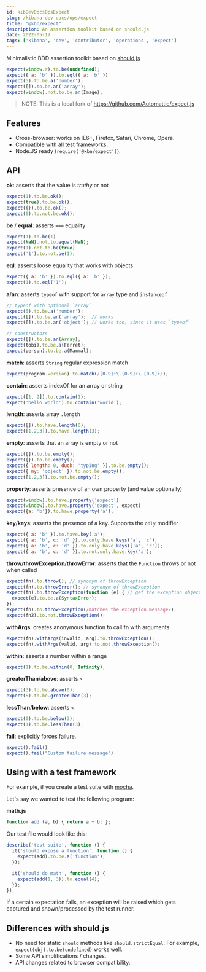 ```yaml
---
id: kibDevDocsOpsExpect
slug: /kibana-dev-docs/ops/expect
title: "@kbn/expect"
description: An assertion toolkit based on should.js
date: 2022-05-17
tags: ['kibana', 'dev', 'contributor', 'operations', 'expect']
---
```


Minimalistic BDD assertion toolkit based on
[should.js](http://github.com/visionmedia/should.js)

```js
expect(window.r).to.be(undefined);
expect({ a: 'b' }).to.eql({ a: 'b' })
expect(5).to.be.a('number');
expect([]).to.be.an('array');
expect(window).not.to.be.an(Image);
```

> NOTE: This is a local fork of https://github.com/Automattic/expect.js

## Features

- Cross-browser: works on IE6+, Firefox, Safari, Chrome, Opera.
- Compatible with all test frameworks.
- Node.JS ready (`require('@kbn/expect')`).

## API

**ok**: asserts that the value is _truthy_ or not

```js
expect(1).to.be.ok();
expect(true).to.be.ok();
expect({}).to.be.ok();
expect(0).to.not.be.ok();
```

**be** / **equal**: asserts `===` equality

```js
expect(1).to.be(1)
expect(NaN).not.to.equal(NaN);
expect(1).not.to.be(true)
expect('1').to.not.be(1);
```

**eql**: asserts loose equality that works with objects

```js
expect({ a: 'b' }).to.eql({ a: 'b' });
expect(1).to.eql('1');
```

**a**/**an**: asserts `typeof` with support for `array` type and `instanceof`

```js
// typeof with optional `array`
expect(5).to.be.a('number');
expect([]).to.be.an('array');  // works
expect([]).to.be.an('object'); // works too, since it uses `typeof`

// constructors
expect([]).to.be.an(Array);
expect(tobi).to.be.a(Ferret);
expect(person).to.be.a(Mammal);
```

**match**: asserts `String` regular expression match

```js
expect(program.version).to.match(/[0-9]+\.[0-9]+\.[0-9]+/);
```

**contain**: asserts indexOf for an array or string

```js
expect([1, 2]).to.contain(1);
expect('hello world').to.contain('world');
```

**length**: asserts array `.length`

```js
expect([]).to.have.length(0);
expect([1,2,3]).to.have.length(3);
```

**empty**: asserts that an array is empty or not

```js
expect([]).to.be.empty();
expect({}).to.be.empty();
expect({ length: 0, duck: 'typing' }).to.be.empty();
expect({ my: 'object' }).to.not.be.empty();
expect([1,2,3]).to.not.be.empty();
```

**property**: asserts presence of an own property (and value optionally)

```js
expect(window).to.have.property('expect')
expect(window).to.have.property('expect', expect)
expect({a: 'b'}).to.have.property('a');
```

**key**/**keys**: asserts the presence of a key. Supports the `only` modifier

```js
expect({ a: 'b' }).to.have.key('a');
expect({ a: 'b', c: 'd' }).to.only.have.keys('a', 'c');
expect({ a: 'b', c: 'd' }).to.only.have.keys(['a', 'c']);
expect({ a: 'b', c: 'd' }).to.not.only.have.key('a');
```

**throw**/**throwException**/**throwError**: asserts that the `Function` throws or not when called

```js
expect(fn).to.throw(); // synonym of throwException
expect(fn).to.throwError(); // synonym of throwException
expect(fn).to.throwException(function (e) { // get the exception object
  expect(e).to.be.a(SyntaxError);
});
expect(fn).to.throwException(/matches the exception message/);
expect(fn2).to.not.throwException();
```

**withArgs**: creates anonymous function to call fn with arguments

```js
expect(fn).withArgs(invalid, arg).to.throwException();
expect(fn).withArgs(valid, arg).to.not.throwException();
```

**within**: asserts a number within a range

```js
expect(1).to.be.within(0, Infinity);
```

**greaterThan**/**above**: asserts `>`

```js
expect(3).to.be.above(0);
expect(5).to.be.greaterThan(3);
```

**lessThan**/**below**: asserts `<`

```js
expect(0).to.be.below(3);
expect(1).to.be.lessThan(3);
```

**fail**: explicitly forces failure.

```js
expect().fail()
expect().fail("Custom failure message")
```

## Using with a test framework

For example, if you create a test suite with
[mocha](http://github.com/visionmedia/mocha).

Let's say we wanted to test the following program:

**math.js**

```js
function add (a, b) { return a + b; };
```

Our test file would look like this:

```js
describe('test suite', function () {
  it('should expose a function', function () {
    expect(add).to.be.a('function');
  });

  it('should do math', function () {
    expect(add(1, 3)).to.equal(4);
  });
});
```

If a certain expectation fails, an exception will be raised which gets captured
and shown/processed by the test runner.

## Differences with should.js

- No need for static `should` methods like `should.strictEqual`. For example,
  `expect(obj).to.be(undefined)` works well.
- Some API simplifications / changes.
- API changes related to browser compatibility.
